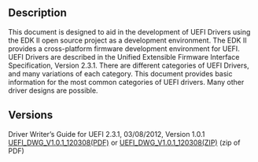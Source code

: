 == Description ==

This document is designed to aid in the development of UEFI Drivers using the EDK II open source project as a development environment. The EDK II provides a cross-platform firmware development environment for UEFI. UEFI Drivers are described in the Unified Extensible Firmware Interface Specification, Version 2.3.1. There are different categories of UEFI Drivers, and many variations of each category. This document provides basic information for the most common categories of UEFI drivers. Many other driver designs are possible.

== Versions ==

Driver Writer’s Guide for UEFI 2.3.1, 03/08/2012, Version 1.0.1 [http://sourceforge.net/projects/edk2/files/EDK%20II%20Releases/Driver_Developer/UEFI_DWG_V1.0.1_120308.pdf/download UEFI_DWG_V1.0.1_120308(PDF)]
or 
[http://sourceforge.net/projects/edk2/files/EDK%20II%20Releases/Driver_Developer/UEFI_DWG_V1.0.1_120308.zip/download UEFI_DWG_V1.0.1_120308(ZIP)] (zip of PDF)



<!-- [[Category:EDKII]] -->
<!-- [[Category:IHV]] -->
<!-- [[Category:DWG]] -->
<!-- [[Category:Driver]] -->